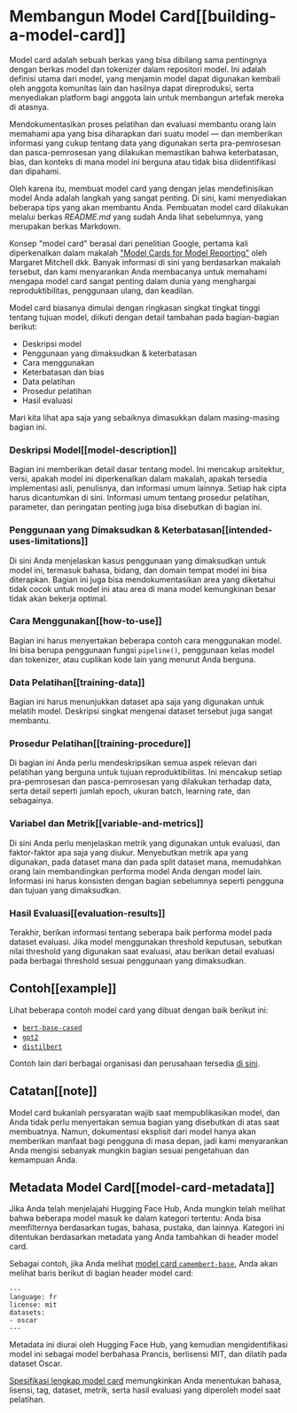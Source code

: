 # Membangun Model Card[[building-a-model-card]]

<CourseFloatingBanner
    chapter={4}
    classNames="absolute z-10 right-0 top-0"
/>

Model card adalah sebuah berkas yang bisa dibilang sama pentingnya dengan berkas model dan tokenizer dalam repositori model. Ini adalah definisi utama dari model, yang menjamin model dapat digunakan kembali oleh anggota komunitas lain dan hasilnya dapat direproduksi, serta menyediakan platform bagi anggota lain untuk membangun artefak mereka di atasnya.

Mendokumentasikan proses pelatihan dan evaluasi membantu orang lain memahami apa yang bisa diharapkan dari suatu model — dan memberikan informasi yang cukup tentang data yang digunakan serta pra-pemrosesan dan pasca-pemrosesan yang dilakukan memastikan bahwa keterbatasan, bias, dan konteks di mana model ini berguna atau tidak bisa diidentifikasi dan dipahami.

Oleh karena itu, membuat model card yang dengan jelas mendefinisikan model Anda adalah langkah yang sangat penting. Di sini, kami menyediakan beberapa tips yang akan membantu Anda. Pembuatan model card dilakukan melalui berkas *README.md* yang sudah Anda lihat sebelumnya, yang merupakan berkas Markdown.

Konsep "model card" berasal dari penelitian Google, pertama kali diperkenalkan dalam makalah ["Model Cards for Model Reporting"](https://arxiv.org/abs/1810.03993) oleh Margaret Mitchell dkk. Banyak informasi di sini yang berdasarkan makalah tersebut, dan kami menyarankan Anda membacanya untuk memahami mengapa model card sangat penting dalam dunia yang menghargai reproduktibilitas, penggunaan ulang, dan keadilan.

Model card biasanya dimulai dengan ringkasan singkat tingkat tinggi tentang tujuan model, diikuti dengan detail tambahan pada bagian-bagian berikut:

- Deskripsi model
- Penggunaan yang dimaksudkan & keterbatasan
- Cara menggunakan
- Keterbatasan dan bias
- Data pelatihan
- Prosedur pelatihan
- Hasil evaluasi

Mari kita lihat apa saja yang sebaiknya dimasukkan dalam masing-masing bagian ini.

### Deskripsi Model[[model-description]]

Bagian ini memberikan detail dasar tentang model. Ini mencakup arsitektur, versi, apakah model ini diperkenalkan dalam makalah, apakah tersedia implementasi asli, penulisnya, dan informasi umum lainnya. Setiap hak cipta harus dicantumkan di sini. Informasi umum tentang prosedur pelatihan, parameter, dan peringatan penting juga bisa disebutkan di bagian ini.

### Penggunaan yang Dimaksudkan & Keterbatasan[[intended-uses-limitations]]

Di sini Anda menjelaskan kasus penggunaan yang dimaksudkan untuk model ini, termasuk bahasa, bidang, dan domain tempat model ini bisa diterapkan. Bagian ini juga bisa mendokumentasikan area yang diketahui tidak cocok untuk model ini atau area di mana model kemungkinan besar tidak akan bekerja optimal.

### Cara Menggunakan[[how-to-use]]

Bagian ini harus menyertakan beberapa contoh cara menggunakan model. Ini bisa berupa penggunaan fungsi `pipeline()`, penggunaan kelas model dan tokenizer, atau cuplikan kode lain yang menurut Anda berguna.

### Data Pelatihan[[training-data]]

Bagian ini harus menunjukkan dataset apa saja yang digunakan untuk melatih model. Deskripsi singkat mengenai dataset tersebut juga sangat membantu.

### Prosedur Pelatihan[[training-procedure]]

Di bagian ini Anda perlu mendeskripsikan semua aspek relevan dari pelatihan yang berguna untuk tujuan reproduktibilitas. Ini mencakup setiap pra-pemrosesan dan pasca-pemrosesan yang dilakukan terhadap data, serta detail seperti jumlah epoch, ukuran batch, learning rate, dan sebagainya.

### Variabel dan Metrik[[variable-and-metrics]]

Di sini Anda perlu menjelaskan metrik yang digunakan untuk evaluasi, dan faktor-faktor apa saja yang diukur. Menyebutkan metrik apa yang digunakan, pada dataset mana dan pada split dataset mana, memudahkan orang lain membandingkan performa model Anda dengan model lain. Informasi ini harus konsisten dengan bagian sebelumnya seperti pengguna dan tujuan yang dimaksudkan.

### Hasil Evaluasi[[evaluation-results]]

Terakhir, berikan informasi tentang seberapa baik performa model pada dataset evaluasi. Jika model menggunakan threshold keputusan, sebutkan nilai threshold yang digunakan saat evaluasi, atau berikan detail evaluasi pada berbagai threshold sesuai penggunaan yang dimaksudkan.

## Contoh[[example]]

Lihat beberapa contoh model card yang dibuat dengan baik berikut ini:

- [`bert-base-cased`](https://huggingface.co/bert-base-cased)
- [`gpt2`](https://huggingface.co/gpt2)
- [`distilbert`](https://huggingface.co/distilbert-base-uncased)

Contoh lain dari berbagai organisasi dan perusahaan tersedia [di sini](https://github.com/huggingface/model_card/blob/master/examples.md).

## Catatan[[note]]

Model card bukanlah persyaratan wajib saat mempublikasikan model, dan Anda tidak perlu menyertakan semua bagian yang disebutkan di atas saat membuatnya. Namun, dokumentasi eksplisit dari model hanya akan memberikan manfaat bagi pengguna di masa depan, jadi kami menyarankan Anda mengisi sebanyak mungkin bagian sesuai pengetahuan dan kemampuan Anda.

## Metadata Model Card[[model-card-metadata]]

Jika Anda telah menjelajahi Hugging Face Hub, Anda mungkin telah melihat bahwa beberapa model masuk ke dalam kategori tertentu: Anda bisa memfilternya berdasarkan tugas, bahasa, pustaka, dan lainnya. Kategori ini ditentukan berdasarkan metadata yang Anda tambahkan di header model card.

Sebagai contoh, jika Anda melihat [model card `camembert-base`](https://huggingface.co/camembert-base/blob/main/README.md), Anda akan melihat baris berikut di bagian header model card:

```
---
language: fr
license: mit
datasets:
- oscar
---
```

Metadata ini diurai oleh Hugging Face Hub, yang kemudian mengidentifikasi model ini sebagai model berbahasa Prancis, berlisensi MIT, dan dilatih pada dataset Oscar.

[Spesifikasi lengkap model card](https://github.com/huggingface/hub-docs/blame/main/modelcard.md) memungkinkan Anda menentukan bahasa, lisensi, tag, dataset, metrik, serta hasil evaluasi yang diperoleh model saat pelatihan.
